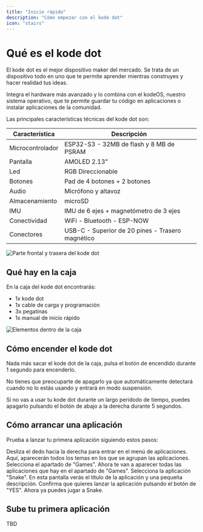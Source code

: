 ```yaml
---
title: "Inicio rápido"
description: "Cómo empezar con el kode dot"
icon: "stairs"
---
```


# Qué es el kode dot
El kode dot es el mejor dispositivo maker del mercado. Se trata de un dispositivo todo en uno que te permite aprender mientras construyes y hacer realidad tus ideas.

Integra el hardware más avanzado y lo combina con el kodeOS, nuestro sistema operativo, que te permite guardar tu código en aplicaciones o instalar aplicaciones de la comunidad.

Las principales características técnicas del kode dot son:

| Característica    | Descripción |
| ---------------- | ----------- |
| Microcontrolador | ESP32-S3 - 32MB de flash y 8 MB de PSRAM |
| Pantalla         | AMOLED 2.13" |
| Led              | RGB Direccionable |
| Botones          | Pad de 4 botones + 2 botones |
| Audio            | Micrófono y altavoz |
| Almacenamiento   | microSD |
| IMU              | IMU de 6 ejes + magnetómetro de 3 ejes |
| Conectividad     | WiFi - Bluetooth - ESP-NOW |
| Conectores       | USB-C - Superior de 20 pines - Trasero magnético |


![Parte frontal y trasera del kode dot](/images/kode-dot/kode-dot-render.png)

## Qué hay en la caja
En la caja del kode dot encontrarás:

- 1x kode dot
- 1x cable de carga y programación
- 3x pegatinas
- 1x manual de inicio rápido

![Elementos dentro de la caja](/images/kode-dot/inside-box.png)

## Cómo encender el kode dot

Nada más sacar el kode dot de la caja, pulsa el botón de encendido durante 1 segundo para encenderlo. 

No tienes que preocuparte de apagarlo ya que automáticamente detectará cuando no lo estás usando y entrará en modo suspensión.

<Warning>Si no vas a usar tu kode dot durante un largo peridodo de tiempo, puedes apagarlo pulsando el botón de abajo a la derecha durante 5 segundos.</Warning>

## Cómo arrancar una aplicación

Prueba a lanzar tu primera aplicación siguiendo estos pasos:

<Steps>
  <Step title="Menú de aplicaciones">
    Desliza el dedo hacia la derecha para entrar en el menú de aplicaciones. Aquí, aparecerán todos los temas en los que se agrupan las aplicaciones. Selecciona el apartado de "Games". 
  </Step>
  <Step title="Lanza la aplicación">
    Ahora te van a aparecer todas las aplicaciones que hay en el apartado de "Games". Selecciona la aplicación "Snake". 
  </Step>
  <Step title="Información de la aplicación">
    En esta pantalla verás el título de la aplicación y una pequeña descripción. Confirma que quieres lanzar la aplicación pulsando el botón de "YES".
  </Step>
  <Step title="Juega jeje">
    Ahora ya puedes jugar a Snake.
  </Step>
</Steps>

## Sube tu primera aplicación
TBD